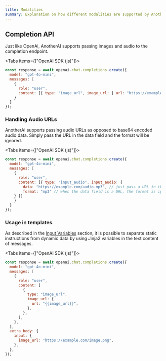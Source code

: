 ```yaml
---
title: Modalities
summary: Explanation on how different modalities are supported by AnotherAI
---
```



## Completion API

Just like OpenAI, AnotherAI supports passing images and audio to the completion endpoint.

<Tabs items={["OpenAI SDK (js)"]}>
<Tab>
```js
const response = await openai.chat.completions.create({
  model: "gpt-4o-mini",
  messages: [
    {
      role: "user",
      content: [{ type: "image_url", image_url: { url: "https://example.com/image.png" } }]
    }
  ]
});
```
</Tab>
</Tabs>

### Handling Audio URLs

AnotherAI supports passing audio URLs as opposed to base64 encoded audio data. Simply pass the URL in the data field and the format will be ignored.

<Tabs items={["OpenAI SDK (js)"]}>
<Tab>
```js
const response = await openai.chat.completions.create({
  model: "gpt-4o-mini",
  messages: [
    {
      role: "user",
      content: [{ type: "input_audio", input_audio: { 
        data: "https://example.com/audio.mp3", // just pass a URL in the data field
        format: "mp3" // when the data field is a URL, the format is ignored
    } }]
    }
  ]
});
```
</Tab>
</Tabs>

### Usage in templates

As described in the [Input Variables](/observability/input-variables) section, it is possible to separate static instructions from dynamic data by using Jinja2 variables in the text content of messages.

<Tabs items={["OpenAI SDK (js)"]}>
<Tab>
```js
const response = await openai.chat.completions.create({
  model: "gpt-4o-mini",
  messages: [
    {
      role: "user",
      content: [
        {
          type: "image_url",
          image_url: {
            url: "{{image_url}}",
          },
        },
      ],
    },
  ],
  extra_body: {
    input: {
      image_url: "https://example.com/image.png",
    },
  },
});
```
</Tab>
</Tabs>



